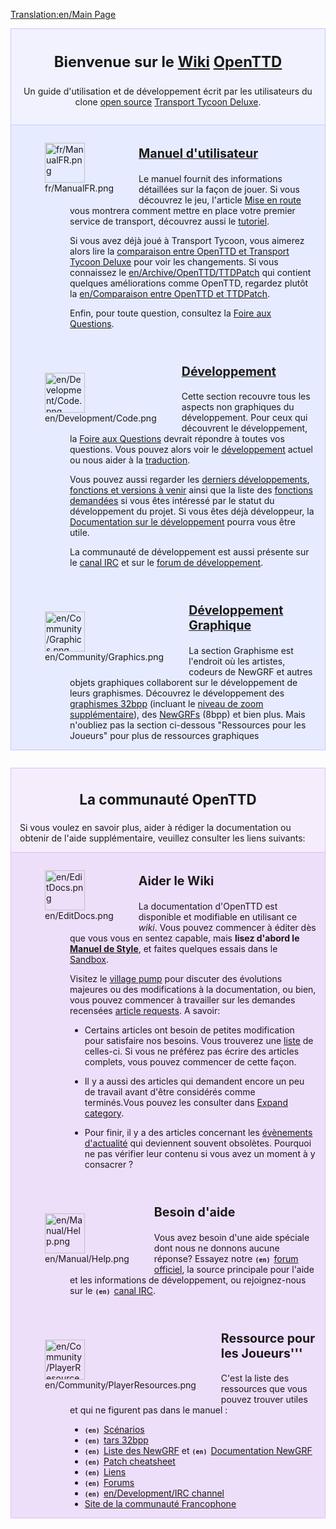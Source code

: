 [[Translation:en/Main Page]]
{{fr/Traduction|en/Main Page|80}}

<div style="background-color: #f1f2fe; border: 1px solid #c7c8fe; margin: 0; padding: 1em 1em 1em 1em; text-align:center">
<div style="font-size:1.7em; font-weight:bold">Bienvenue sur le [https://www.wikipedia.org/wiki/fr:wiki Wiki] <span class="plainlinks">[http://www.openttd.org/ OpenTTD]</span></div>
Un guide d'utilisation et de développement écrit par les utilisateurs du clone [http://www.opensource.org/ open source] [[fr/Archive/OpenTTD/Transport Tycoon Deluxe|Transport Tycoon Deluxe]].
</div>

<div style="background-color: #E7EBFF; border: 1px solid #c7c8fe; border-top:none; padding: 1em 1em 0em 1em; margin-bottom:2em">
<div style="float:left">[[File:fr/ManualFR.png|64px]]</div>
<div style="margin-left:80px; margin-bottom:4em">
<div style="font-size:1.4em; font-weight:bold">[[fr/Manual/Main Page|Manuel d'utilisateur]]</div>
Le manuel fournit des informations détaillées sur la façon de jouer. Si vous découvrez le jeu, l'article [[fr/Manual/Tutorial/Main Page|Mise en route]] vous montrera comment mettre en place votre premier service de transport, découvrez aussi le [[fr/Manual/Tutorial/Tutoriel|tutoriel]]. 

Si vous avez déjà joué à Transport Tycoon, vous aimerez alors lire la [[en/Archive/OpenTTD/Changes from TTD|comparaison entre OpenTTD et Transport Tycoon Deluxe]] pour voir les changements. Si vous connaissez le [[en/Archive/OpenTTD/TTDPatch]] qui contient quelques améliorations comme OpenTTD, regardez plutôt la [[en/Comparaison entre OpenTTD et TTDPatch]].

Enfin, pour toute question, consultez la [[fr/Archive/Community/FAQ|Foire aux Questions]].
</div>

<div style="float:left">[[File:en/Development/Code.png|64px]]</div>
<div style="margin-left:80px; margin-bottom:4em">
<div style="font-size:1.4em; font-weight:bold">[[fr/Development/Développement|Développement]]</div>
Cette section recouvre tous les aspects non graphiques du développement. Pour ceux qui découvrent le développement, la [[en/Development/FAQ development|Foire aux Questions]] devrait répondre à toutes vos questions. Vous pouvez alors voir le [[fr/Development/Développement|développement]] actuel ou nous aider à la [[en/Archive/Community/Internationalization|traduction]]. 

Vous pouvez aussi regarder les [[en/Recent and Current Developments|derniers développements]], [[en/Archive/Lists/Roadmap|fonctions et versions à venir]] ainsi que la liste des [[en/Archive/Community/Requested features|fonctions demandées]] si vous êtes intéressé par le statut du développement du projet. Si vous êtes déjà développeur, la [[en/Development/Main Page|Documentation sur le développement]] pourra vous être utile.

La communauté de développement est aussi présente sur le [[en/Development/IRC channel|canal IRC]] et sur le [http://www.tt-forums.net/viewforum.php?f=33 forum de développement].
</div>

<div style="float:left">[[File:en/Community/Graphics.png|64px]]</div>
<div style="margin-left:80px; margin-bottom:1em; min-height:64px">
<div style="font-size:1.4em; font-weight:bold">[[fr/Development/NewGRF/Main Page|Développement Graphique]]</div>
La section Graphisme est l'endroit où les artistes, codeurs de NewGRF et autres objets graphiques collaborent sur le développement de leurs graphismes. Découvrez le développement des [[en/Archive/Old 32bpp/32bit Graphics Development|graphismes 32bpp]] (incluant le [[en/Community/NewGRF/Playing with 32 bpp graphics|niveau de zoom supplémentaire]]), des [[en/Manual/NewGRF|NewGRFs]] (8bpp) et bien plus. Mais n'oubliez pas la section ci-dessous "Ressources pour les Joueurs" pour plus de ressources graphiques
</div>

</div>

<div style="background-color: #F5EDFC; border: 1px solid #E1BBFF; margin: 0; padding: 1em 1em 0em 1em;">
<div style="font-size:1.6em; font-weight:bold; text-align:center">La communauté OpenTTD</div>
Si vous voulez en savoir plus, aider à rédiger la documentation ou obtenir de l'aide supplémentaire, veuillez consulter les liens suivants:
</div>

<div style="background-color: #EDDEFA; border: 1px solid #E1BBFF; border-top:none; padding: 1em 1em 0em 1em;">

<div style="float:left">[[File:en/EditDocs.png|64px]]</div>
<div style="margin-left:80px; margin-bottom:4em">
<div style="font-size:1.4em; font-weight:bold">Aider le Wiki</div>
La documentation d'OpenTTD est disponible et modifiable en utilisant ce <em>wiki</em>. Vous pouvez commencer à éditer dès que vous vous en sentez capable, mais '''lisez d'abord le [[en/Wiki/Manual of Style|Manuel de Style]]''', et faites quelques essais dans le [[en/Sandbox|Sandbox]].  

Visitez le [[en/Archive/Community/Village Pump|village pump]] pour discuter des évolutions majeures ou des modifications à la documentation, ou bien, vous pouvez commencer à travailler sur les demandes recensées [[en/Requested Articles|article requests]]. A savoir:

*Certains articles ont besoin de petites modification pour satisfaire nos besoins. Vous trouverez une [[:Category:en/To do|liste]] de celles-ci.  Si vous ne préférez pas écrire des articles complets, vous pouvez commencer de cette façon.

*Il y a aussi des articles qui demandent encore un peu de travail avant d'être considérés comme terminés.Vous pouvez les consulter dans [[:Category:en/Articles to be expanded|Expand category]]. 

*Pour finir, il y a des articles concernant les [[:Category:en/Current events|évènements d'actualité]] qui deviennent souvent obsolètes. Pourquoi ne pas vérifier leur contenu si vous avez un moment à y consacrer ?
</div>

<div style="float:left">[[File:en/Manual/Help.png|64px]]</div>
<div style="margin-left:80px; margin-bottom:4em">
<div style="font-size:1.4em; font-weight:bold">Besoin d'aide</div>
Vous avez besoin d'une aide spéciale dont nous ne donnons aucune réponse? Essayez notre <span style="font-family:monospace;font-weight:bold;font-size:small">(en) </span>[http://www.tt-forums.net/viewforum.php?f=55 forum officiel],  la source principale pour l'aide et les informations de développement, ou rejoignez-nous sur le <span style="font-family:monospace;font-weight:bold;font-size:small">(en) </span>[[en/Development/IRC channel|canal IRC]].
</div>

<div style="float:left">[[File:en/Community/PlayerResources.png|64px]]</div>
<div style="margin-left:80px; margin-bottom:1em">
<div style="font-size:1.4em; font-weight:bold">Ressource pour les Joueurs'''</div>
C'est la liste des ressources que vous pouvez trouver utiles et qui ne figurent pas dans le manuel :
*<span style="font-family:monospace;font-weight:bold;font-size:small">(en) </span>[[en/Community/Scenarios/Main Page|Scénarios]]
*<span style="font-family:monospace;font-weight:bold;font-size:small">(en) </span>[[en/Archive/Old 32bpp/List of downloadable 32 bpp tars|tars 32bpp]]
*<span style="font-family:monospace;font-weight:bold;font-size:small">(en) </span>[[en/Community/NewGRF/Main Page|Liste des NewGRF]] et <span style="font-family:monospace;font-weight:bold;font-size:small">(en) </span>[[en/Manual/NewGRF|Documentation NewGRF]]
*<span style="font-family:monospace;font-weight:bold;font-size:small">(en) </span>[[en/Community/Patches/Patches|Patch cheatsheet]]
*<span style="font-family:monospace;font-weight:bold;font-size:small">(en) </span>[[en/Archive/Lists/Links|Liens]]
*<span style="font-family:monospace;font-weight:bold;font-size:small">(en) </span>[http://www.tt-forums.net/index.php?c=20 Forums]
*<span style="font-family:monospace;font-weight:bold;font-size:small">(en) </span>[[en/Development/IRC channel]]
*[http://www.ttycoonfr.net Site de la communauté Francophone]
</div>
</div>